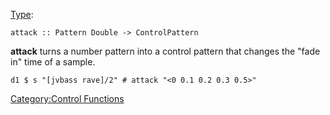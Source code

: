 <languages/>
{{DISPLAYTITLE:attack}} 
[[Type signature|Type]]: <source inline>attack :: Pattern Double -> ControlPattern</source>

'''attack''' turns a number pattern into a control pattern that changes the "fade in" time of a sample.

<source>
d1 $ s "[jvbass rave]/2" # attack "<0 0.1 0.2 0.3 0.5>"
</source>

[[Category:Control Functions]]